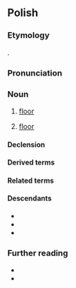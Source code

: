 {{also|podloga}}
==Polish==
{{wp|lang=pl}}

===Etymology===
{{deverbal|pl|podłożyć}}.

===Pronunciation===
{{pl-p|a=Pl-podłoga.ogg}}

===Noun===
{{pl-noun|f}}

# [[floor]] {{gl|supporting surface of a room}}
# {{lb|pl|mathematics|colloquial}} [[floor]]

====Declension====
{{pl-decl-noun-f|podło|g|genp=podłóg}}

====Derived terms====
{{col3|pl|title=adjective|podłogowy}}

====Related terms====
{{col3|pl|title=nouns|podłoża|podłoże|podłożnica}}

====Descendants====
* {{desc|be|падло́га|bor=1}}
* {{desc|uk|підло́га|bor=1}}
* {{desc|yi|פּאָדלאָגע|bor=1}}

===Further reading===
* {{R:pl:WSJP}}
* {{R:pl:PWN}}